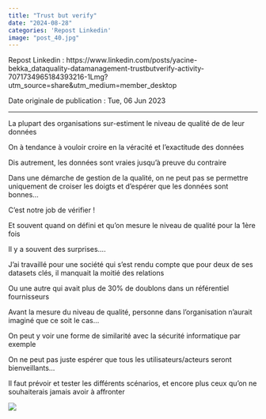 ---
title: "Trust but verify"
date: "2024-08-28"
categories: 'Repost Linkedin'
image: "post_40.jpg"
---

Repost Linkedin : https://www.linkedin.com/posts/yacine-bekka_dataquality-datamanagement-trustbutverify-activity-7071734965184393216-1Lmg?utm_source=share&utm_medium=member_desktop

Date originale de publication : Tue, 06 Jun 2023 

---

La plupart des organisations sur-estiment le niveau de qualité de de leur données

On à tendance à vouloir croire en la véracité et l'exactitude des données

Dis autrement, les données sont vraies jusqu'à preuve du contraire

Dans une démarche de gestion de la qualité, on ne peut pas se permettre uniquement de croiser les doigts et d'espérer que les données sont bonnes...

C'est notre job de vérifier !

Et souvent quand on défini et qu'on mesure le niveau de qualité pour la 1ère fois

Il y a souvent des surprises....

J'ai travaillé pour une société qui s'est rendu compte que pour deux de ses datasets clés, il manquait la moitié des relations

Ou une autre qui avait plus de 30% de doublons dans un référentiel fournisseurs

Avant la mesure du niveau de qualité, personne dans l’organisation n'aurait imaginé que ce soit le cas...

On peut y voir une forme de similarité avec la sécurité informatique par exemple

On ne peut pas juste espérer que tous les utilisateurs/acteurs seront bienveillants…

Il faut prévoir et tester les différents scénarios, et encore plus ceux qu'on ne souhaiterais jamais avoir à affronter

![](post_40.jpg)